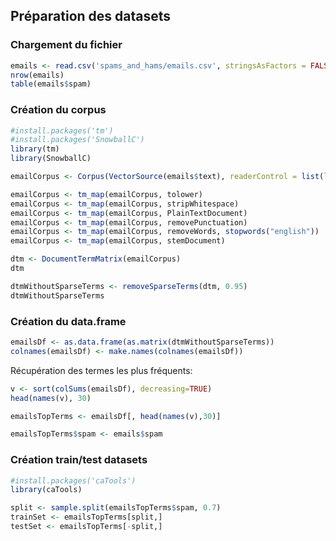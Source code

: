 ## Préparation des datasets

### Chargement du fichier

```r
emails <- read.csv('spams_and_hams/emails.csv', stringsAsFactors = FALSE)
nrow(emails)
table(emails$spam)
```

### Création du corpus

```r
#install.packages('tm')
#install.packages('SnowballC')
library(tm)
library(SnowballC)
```

```r
emailCorpus <- Corpus(VectorSource(emails$text), readerControl = list(language = 'en'))
```

```r
emailCorpus <- tm_map(emailCorpus, tolower)
emailCorpus <- tm_map(emailCorpus, stripWhitespace)
emailCorpus <- tm_map(emailCorpus, PlainTextDocument)
emailCorpus <- tm_map(emailCorpus, removePunctuation)
emailCorpus <- tm_map(emailCorpus, removeWords, stopwords("english"))
emailCorpus <- tm_map(emailCorpus, stemDocument)
```

```r
dtm <- DocumentTermMatrix(emailCorpus)
dtm
```

```r
dtmWithoutSparseTerms <- removeSparseTerms(dtm, 0.95)
dtmWithoutSparseTerms
```

### Création du data.frame

```r
emailsDf <- as.data.frame(as.matrix(dtmWithoutSparseTerms))
colnames(emailsDf) <- make.names(colnames(emailsDf))
```

Récupération des termes les plus fréquents:
```r
v <- sort(colSums(emailsDf), decreasing=TRUE)
head(names(v), 30)
```

```r
emailsTopTerms <- emailsDf[, head(names(v),30)]
```

```r
emailsTopTerms$spam <- emails$spam
```

### Création train/test datasets

```r
#install.packages('caTools')
library(caTools)
```

```r
split <- sample.split(emailsTopTerms$spam, 0.7)
trainSet <- emailsTopTerms[split,]
testSet <- emailsTopTerms[-split,]
```



